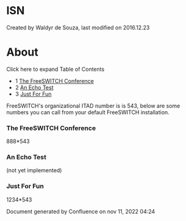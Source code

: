 
# ISN 

 Created by  Waldyr de Souza, last modified on 2016.12.23

# About

Click here to expand Table of Contents

* 1 [The FreeSWITCH Conference](#the-freeswitch-conference)
* 2 [An Echo Test](#an-echo-test)
* 3 [Just For Fun](#just-for-fun)

FreeSWITCH's organizational ITAD number is is 543, below are some numbers you can call from your default FreeSWITCH installation.

### The FreeSWITCH Conference

888\*543

### An Echo Test

(not yet implemented)

### Just For Fun

1234\*543

Document generated by Confluence on nov 11, 2022 04:24
